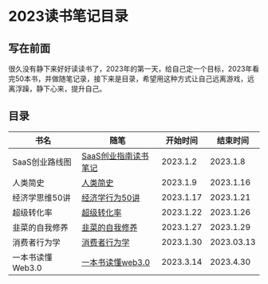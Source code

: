 # 2023读书笔记目录

## 写在前面

很久没有静下来好好读读书了，2023年的第一天，给自己定一个目标，2023年看完50本书，并做随笔记录，接下来是目录，希望用这种方式让自己远离游戏，远离浮躁，静下心来，提升自己。

## 目录

| 书名          | 随笔                             | 开始时间      | 结束时间       |
|-------------|--------------------------------|-----------|------------|
| SaaS创业路线图   | [SaaS创业指南读书笔记](./SaaS创业路线图.md) | 2023.1.2  | 2023.1.8   |
| 人类简史        | [人类简史](./人类简史.md)              | 2023.1.9  | 2023.1.16  |
| 经济学思维50讲    | [经济学行为50讲](./经济学行为50讲.md)      | 2023.1.17 | 2023.1.21  |
| 超级转化率       | [超级转化率](./超级转化率.md)            | 2023.1.22 | 2023.1.26  |
| 韭菜的自我修养     | [韭菜的自我修养](./韭菜的自我修养.md)        | 2023.1.27 | 2023.1.29  |
| 消费者行为学      | [消费者行为学](./消费者行为学.md)          | 2023.1.30 | 2023.03.13 |
| 一本书读懂Web3.0 | [一本书读懂web3.0](./一本书读懂web3.md)  | 2023.3.14 | 2023.4.30  |




